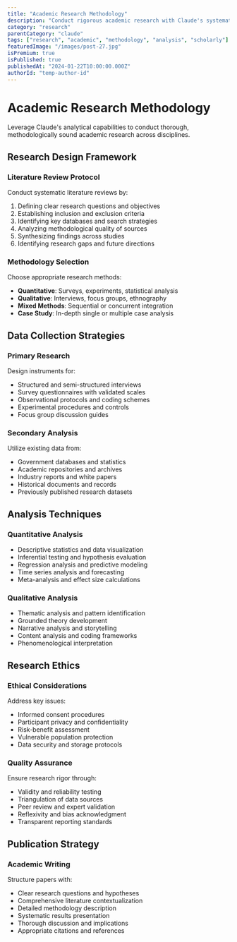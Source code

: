 ```yaml
---
title: "Academic Research Methodology"
description: "Conduct rigorous academic research with Claude's systematic approach to scholarly investigation"
category: "research"
parentCategory: "claude"
tags: ["research", "academic", "methodology", "analysis", "scholarly"]
featuredImage: "/images/post-27.jpg"
isPremium: true
isPublished: true
publishedAt: "2024-01-22T10:00:00.000Z"
authorId: "temp-author-id"
---
```


# Academic Research Methodology

Leverage Claude's analytical capabilities to conduct thorough, methodologically sound academic research across disciplines.

## Research Design Framework

### Literature Review Protocol

Conduct systematic literature reviews by:

1. Defining clear research questions and objectives
2. Establishing inclusion and exclusion criteria
3. Identifying key databases and search strategies
4. Analyzing methodological quality of sources
5. Synthesizing findings across studies
6. Identifying research gaps and future directions

### Methodology Selection

Choose appropriate research methods:

- **Quantitative**: Surveys, experiments, statistical analysis
- **Qualitative**: Interviews, focus groups, ethnography
- **Mixed Methods**: Sequential or concurrent integration
- **Case Study**: In-depth single or multiple case analysis

## Data Collection Strategies

### Primary Research

Design instruments for:

- Structured and semi-structured interviews
- Survey questionnaires with validated scales
- Observational protocols and coding schemes
- Experimental procedures and controls
- Focus group discussion guides

### Secondary Analysis

Utilize existing data from:

- Government databases and statistics
- Academic repositories and archives
- Industry reports and white papers
- Historical documents and records
- Previously published research datasets

## Analysis Techniques

### Quantitative Analysis

- Descriptive statistics and data visualization
- Inferential testing and hypothesis evaluation
- Regression analysis and predictive modeling
- Time series analysis and forecasting
- Meta-analysis and effect size calculations

### Qualitative Analysis

- Thematic analysis and pattern identification
- Grounded theory development
- Narrative analysis and storytelling
- Content analysis and coding frameworks
- Phenomenological interpretation

## Research Ethics

### Ethical Considerations

Address key issues:

- Informed consent procedures
- Participant privacy and confidentiality
- Risk-benefit assessment
- Vulnerable population protection
- Data security and storage protocols

### Quality Assurance

Ensure research rigor through:

- Validity and reliability testing
- Triangulation of data sources
- Peer review and expert validation
- Reflexivity and bias acknowledgment
- Transparent reporting standards

## Publication Strategy

### Academic Writing

Structure papers with:

- Clear research questions and hypotheses
- Comprehensive literature contextualization
- Detailed methodology description
- Systematic results presentation
- Thorough discussion and implications
- Appropriate citations and references
